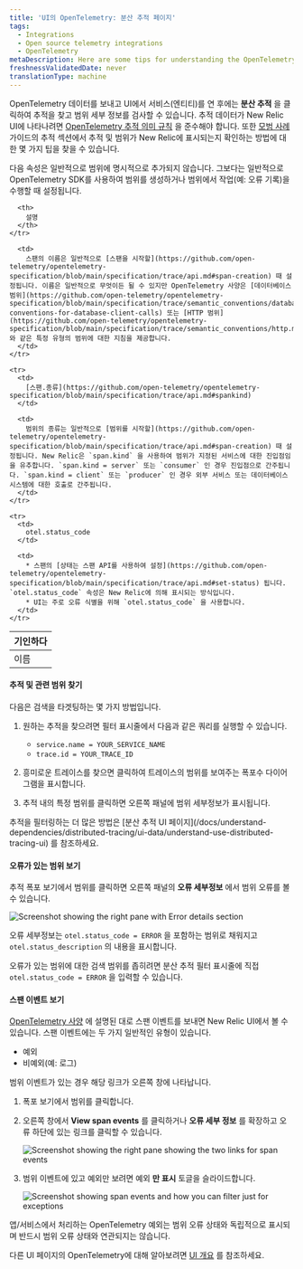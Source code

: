 ```yaml
---
title: 'UI의 OpenTelemetry: 분산 추적 페이지'
tags:
  - Integrations
  - Open source telemetry integrations
  - OpenTelemetry
metaDescription: Here are some tips for understanding the OpenTelemetry distributed tracing pages in the New Relic UI.
freshnessValidatedDate: never
translationType: machine
---
```





OpenTelemetry 데이터를 보내고 UI에서 서비스(엔티티)를 연 후에는 **분산 추적** 을 클릭하여 추적을 찾고 범위 세부 정보를 검사할 수 있습니다. 추적 데이터가 New Relic UI에 나타나려면 [OpenTelemetry 추적 의미 규칙](https://github.com/open-telemetry/opentelemetry-specification/tree/main/specification/trace/semantic_conventions#trace-semantic-conventions) 을 준수해야 합니다. 또한 [모범 사례](/docs/integrations/open-source-telemetry-integrations/opentelemetry/opentelemetry-concepts#traces) 가이드의 추적 섹션에서 추적 및 범위가 New Relic에 표시되는지 확인하는 방법에 대한 몇 가지 팁을 찾을 수 있습니다.

다음 속성은 일반적으로 범위에 명시적으로 추가되지 않습니다. 그보다는 일반적으로 OpenTelemetry SDK를 사용하여 범위를 생성하거나 범위에서 작업(예: 오류 기록)을 수행할 때 설정됩니다.

<table>
  <thead>
    <tr>
      <th style={{ width: "200px" }}>
        기인하다
      </th>

      <th>
        설명
      </th>
    </tr>
  </thead>

  <tbody>
    <tr>
      <td>
        이름
      </td>

      <td>
        스팬의 이름은 일반적으로 [스팬을 시작할](https://github.com/open-telemetry/opentelemetry-specification/blob/main/specification/trace/api.md#span-creation) 때 설정됩니다. 이름은 일반적으로 무엇이든 될 수 있지만 OpenTelemetry 사양은 [데이터베이스 범위](https://github.com/open-telemetry/opentelemetry-specification/blob/main/specification/trace/semantic_conventions/database.md#semantic-conventions-for-database-client-calls) 또는 [HTTP 범위](https://github.com/open-telemetry/opentelemetry-specification/blob/main/specification/trace/semantic_conventions/http.md#name) 와 같은 특정 유형의 범위에 대한 지침을 제공합니다.
      </td>
    </tr>

    <tr>
      <td>
        [스팬.종류](https://github.com/open-telemetry/opentelemetry-specification/blob/main/specification/trace/api.md#spankind)
      </td>

      <td>
        범위의 종류는 일반적으로 [범위를 시작할](https://github.com/open-telemetry/opentelemetry-specification/blob/main/specification/trace/api.md#span-creation) 때 설정됩니다. New Relic은 `span.kind` 을 사용하여 범위가 지정된 서비스에 대한 진입점임을 유추합니다. `span.kind = server` 또는 `consumer` 인 경우 진입점으로 간주됩니다. `span.kind = client` 또는 `producer` 인 경우 외부 서비스 또는 데이터베이스 시스템에 대한 호출로 간주됩니다.
      </td>
    </tr>

    <tr>
      <td>
        otel.status_code
      </td>

      <td>
        * 스팬의 [상태는 스팬 API를 사용하여 설정](https://github.com/open-telemetry/opentelemetry-specification/blob/main/specification/trace/api.md#set-status) 됩니다. `otel.status_code` 속성은 New Relic에 의해 표시되는 방식입니다.
        * UI는 주로 오류 식별을 위해 `otel.status_code` 을 사용합니다.
      </td>
    </tr>
  </tbody>
</table>

#### 추적 및 관련 범위 찾기

다음은 검색을 타겟팅하는 몇 가지 방법입니다.

1. 원하는 추적을 찾으려면 필터 표시줄에서 다음과 같은 쿼리를 실행할 수 있습니다.

   * `service.name = YOUR_SERVICE_NAME`
   * `trace.id = YOUR_TRACE_ID`

2. 흥미로운 트레이스를 찾으면 클릭하여 트레이스의 범위를 보여주는 폭포수 다이어그램을 표시합니다.

3. 추적 내의 특정 범위를 클릭하면 오른쪽 패널에 범위 세부정보가 표시됩니다.

<Callout variant="tip">
  추적을 필터링하는 더 많은 방법은 [분산 추적 UI 페이지](/docs/understand-dependencies/distributed-tracing/ui-data/understand-use-distributed-tracing-ui) 를 참조하세요.
</Callout>

#### 오류가 있는 범위 보기

추적 폭포 보기에서 범위를 클릭하면 오른쪽 패널의 **오류 세부정보** 에서 범위 오류를 볼 수 있습니다.

<img
  title="Screenshot showing the right pane with Error details section"
  alt="Screenshot showing the right pane with Error details section"
  src={opentelemetryViewSpanErrors}
/>

오류 세부정보는 `otel.status_code = ERROR` 을 포함하는 범위로 채워지고 `otel.status_description` 의 내용을 표시합니다.

오류가 있는 범위에 대한 검색 범위를 좁히려면 분산 추적 필터 표시줄에 직접 `otel.status_code = ERROR` 을 입력할 수 있습니다.

#### 스팬 이벤트 보기

[OpenTelemetry 사양](https://github.com/open-telemetry/opentelemetry-specification/blob/main/specification/trace/api.md#add-events) 에 설명된 대로 스팬 이벤트를 보내면 New Relic UI에서 볼 수 있습니다. 스팬 이벤트에는 두 가지 일반적인 유형이 있습니다.

* 예외
* 비예외(예: 로그)

범위 이벤트가 있는 경우 해당 링크가 오른쪽 창에 나타납니다.

1. 폭포 보기에서 범위를 클릭합니다.

2. 오른쪽 창에서 **View span events** 를 클릭하거나 **오류 세부 정보** 를 확장하고 오류 하단에 있는 링크를 클릭할 수 있습니다.

   <img
     title="Screenshot showing the right pane showing the two links for span events"
     alt="Screenshot showing the right pane showing the two links for span events"
     src={opentelemetryViewSpanEvents}
   />

3. 범위 이벤트에 있고 예외만 보려면 예외 **만 표시** 토글을 슬라이드합니다.

   <img
     title="Screenshot showing span events and how you can filter just for exceptions"
     alt="Screenshot showing span events and how you can filter just for exceptions"
     src={opentelemetrySpanEventsExceptions}
   />

<Callout variant="tip">
  앱/서비스에서 처리하는 OpenTelemetry 예외는 범위 오류 상태와 독립적으로 표시되며 반드시 범위 오류 상태와 연관되지는 않습니다.
</Callout>

다른 UI 페이지의 OpenTelemetry에 대해 알아보려면 [UI 개요](/docs/more-integrations/open-source-telemetry-integrations/opentelemetry/view-your-data/opentelemetry-view-your-data) 를 참조하세요.